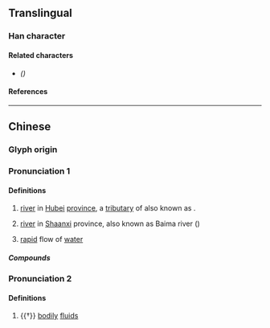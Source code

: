 {{also|浕}}
{{character info/new}}
==Translingual==

===Han character===
{{Han char|rn=85|rad=水|as=14|sn=17|four=35117|canj=ELMT|ids=⿰氵盡}}

====Related characters====
* {{l|mul|[[浕]]}} ''({{w|Simplified Chinese}})''

====References====
{{Han ref|kx=0655.310|dkj=18492|dj=1066.050|hdz=31774.030|uh=6FDC}}

----

==Chinese==
{{zh-forms|s=浕}}
{{zh-wp|zh:沙河 (漢水)}}

===Glyph origin===
{{Han etym}}

===Pronunciation 1===
{{zh-pron
|m=jìn
|c=zeon6
|mc=2+3+4
|oc=2+3+4
|ma=
|cat=pn,a
}}

====Definitions====
{{zh-hanzi}}

# {{zh-div|水}} [[river]] in [[Hubei]] [[province]], a [[tributary]] of {{w|Han River (Hubei)|Han River}} also known as {{zh-l|沙河}}. <!-- Refer 《通用規范漢字字典》 -->
# {{zh-div|水}} [[river]] in [[Shaanxi]] province, also known as Baima river ({{zh-l|白馬河}}) <!-- Refer 《通用規范漢字字典》 -->
# {{lb|zh|archaic}} [[rapid]] flow of [[water]] {{zh-also|濜溳}}

=====Compounds=====
{{zh-der|泥濜|濜溳}}

===Pronunciation 2===
{{zh-pron
|m=jīn
|c=
|mc=1
|oc=1
|cat=n
}}

====Definitions====
{{zh-hanzi}}

# {{†}} [[bodily#Noun|bodily]] [[fluid]]s {{zh-also|津液}}